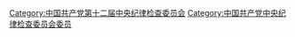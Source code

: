[[Category:中国共产党第十二届中央纪律检查委员会‎|Category:中国共产党第十二届中央纪律检查委员会‎]]
[[Category:中国共产党中央纪律检查委员会委员|Category:中国共产党中央纪律检查委员会委员]]